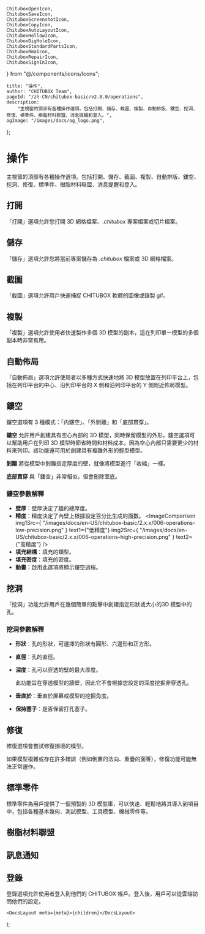 	ChituboxOpenIcon,
	ChituboxSaveIcon,
	ChituboxScreenshotIcon,
	ChituboxCopyIcon,
	ChituboxAutoLayoutIcon,
	ChituboxHollowIcon,
	ChituboxDigHoleIcon,
	ChituboxStandardPartsIcon,
	ChituboxRmaIcon,
	ChituboxRepairIcon,
	ChituboxSignInIcon,
} from "@/components/icons/Icons";

	title: "操作",
	author: "CHITUBOX Team",
	pageId: "/zh-CN/chitubox-basic/v2.0.0/operations",
	description:
		"主視窗的頂部有各種操作選項。包括打開、儲存、截圖、複製、自動排版、鏤空、挖洞、修復、標準件、樹脂材料聯盟、消息提醒和登入。",
	ogImage: "/images/docs/og_logo.png",
};

# 操作

主視窗的頂部有各種操作選項。包括打開、儲存、截圖、複製、自動排版、鏤空、挖洞、修復、標準件、樹脂材料聯盟、消息提醒和登入。

## 打開

<ChituboxOpenIcon /> 「打開」選項允許您打開 3D 網格檔案、_.chitubox_
專案檔案或切片檔案。

## 儲存

<ChituboxSaveIcon /> 「儲存」選項允許您將當前專案儲存為 _.chitubox_ 檔案或 3D
網格檔案。

## 截圖

<ChituboxScreenshotIcon /> 「截圖」選項允許用戶快速捕捉 CHITUBOX
軟體的圖像或錄製 gif。

<ImageContainer>
	<AntdImage
		src={
			"/images/docs/zh-CN/chitubox-basic/2.x.x/006-operations-screenshot.png"
		}
	/>
</ImageContainer>

## 複製

<ChituboxCopyIcon /> 「複製」選項允許使用者快速製作多個 3D
模型的副本，這在列印單一模型的多個副本時非常有用。

<ImageContainer>
	<AntdImage
		src={"/images/docs/zh-CN/chitubox-basic/2.x.x/006-operations-copy.png"}
	/>
</ImageContainer>

## 自動佈局

<ChituboxAutoLayoutIcon /> 「自動佈局」選項允許使用者以多種方式快速地將 3D
模型放置在列印平台上，包括在列印平台的中心、沿列印平台的 X 側和沿列印平台的 Y
側附近佈局模型。

<ImageContainer>
	<AntdImage
		src={
			"/images/docs/zh-CN/chitubox-basic/2.x.x/006-operations-autolayout.png"
		}
	/>
</ImageContainer>

## 鏤空

<ChituboxHollowIcon /> 鏤空選項有 3 種模式：「内鏤空」、「外剝離」和「底部貫穿」。

**鏤空** 允許用戶創建具有空心內部的 3D 模型，同時保留模型的外形。鏤空選項可以幫助用戶在列印 3D 模型時節省時間和材料成本，因為空心內部只需要更少的材料來列印。該功能還可用於創建具有複雜外形的輕型模型。

**剝離** 將從模型中剝離指定厚度的壁，就像將模型進行「收縮」一樣。

**底部貫穿** 與「鏤空」非常相似，但會刪除室底。

<ImageContainer>
	<AntdImage
		src={
			"/images/docs/zh-CN/chitubox-basic/2.x.x/006-operations-hollow.png"
		}
	/>
</ImageContainer>

### 鏤空參數解釋

-   **壁厚**：壁厚決定了牆的總厚度。
-   **精度**：精度決定了內壁上根據設定百分比生成的面數。
    <ImageContainer>
    	<ImageComparison
    		img1Src={
    			"/images/docs/en-US/chitubox-basic/2.x.x/006-operations-low-precision.png"
    		}
    		text1={"低精度"}
    		img2Src={
    			"/images/docs/en-US/chitubox-basic/2.x.x/006-operations-high-precision.png"
    		}
    		text2={"高精度"}
    	/>
    </ImageContainer>
-   **填充結構**：填充的類型。
-   **填充密度**：填充的密度。
-   **動畫**：啟用此選項將顯示鏤空過程。

## 挖洞

<ChituboxDigHoleIcon /> 「挖洞」功能允許用戶在幾個簡單的點擊中創建指定形狀或大小的3D
模型中的孔。

<ImageContainer>
	<AntdImage
		src={
			"/images/docs/zh-CN/chitubox-basic/2.x.x/006-operations-dig-hole.png"
		}
	/>
</ImageContainer>

### 挖洞參數解釋

-   **形狀**：孔的形狀，可選擇的形狀有圓形、六邊形和正方形。
-   **直徑**：孔的直徑。
-   **深度**：孔可以穿透的壁的最大厚度。

    <Admonition type="note" title="注意">
    	此功能旨在穿透模型的牆壁，因此它不會根據您設定的深度挖掘非穿透孔。
    </Admonition>

-   **垂直於**：垂直於屏幕或模型的挖掘角度。
-   **保持塞子**：是否保留打孔塞子。

## 修復

<ChituboxRepairIcon /> 修復選項會嘗試修復損壞的模型。

<Admonition type="warning" title="警告">
	如果模型複雜或存在許多錯誤（例如倒置的法向、重疊的面等），修復功能可能無法正常運作。
</Admonition>

## 標準零件

<ChituboxStandardPartsIcon /> 標準零件為用戶提供了一個預製的 3D
模型庫，可以快速、輕鬆地將其導入到項目中，包括各種基本幾何、測試模型、工具模型、機械零件等。

<ImageContainer>
	<AntdImage
		src={
			"/images/docs/zh-CN/chitubox-basic/2.x.x/006-operations-standard-parts.png"
		}
	/>
</ImageContainer>

## 樹脂材料聯盟

<ChituboxRmaIcon />

## 訊息通知

## 登錄

<ChituboxSignInIcon /> 登錄選項允許使用者登入到他們的 CHITUBOX
帳戶。登入後，用戶可以從雲端訪問他們的設定。

	<DocsLayout meta={meta}>{children}</DocsLayout>
);
